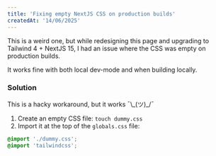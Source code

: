 ```yaml
---
title: 'Fixing empty NextJS CSS on production builds'
createdAt: '14/06/2025'
---
```


This is a weird one, but while redesigning this page and upgrading to Tailwind 4 + NextJS 15, I had
an issue where the CSS was empty on production builds.

It works fine with both local dev-mode and when building locally.

### Solution

This is a hacky workaround, but it works ¯\\\_(ツ)\_/¯

1. Create an empty CSS file: `touch dummy.css`
2. Import it at the top of the `globals.css` file:

```css
@import './dummy.css';
@import 'tailwindcss';
```
